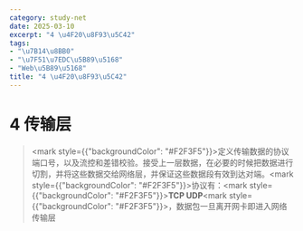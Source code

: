 ```yaml
---
category: study-net
date: 2025-03-10
excerpt: "4 \u4F20\u8F93\u5C42"
tags:
- "\u7B14\u8BB0"
- "\u7F51\u7EDC\u5B89\u5168"
- "Web\u5B89\u5168"
title: "4 \u4F20\u8F93\u5C42"
---
```

# 4 传输层

> <mark style={{"backgroundColor": "#F2F3F5"}}>定义传输数据的协议端口号，以及流控和差错校验。接受上一层数据，在必要的时候把数据进行切割，并将这些数据交给网络层，并保证这些数据段有效到达对端。</mark><mark style={{"backgroundColor": "#F2F3F5"}}>协议有：</mark><mark style={{"backgroundColor": "#F2F3F5"}}>**TCP UDP**</mark><mark style={{"backgroundColor": "#F2F3F5"}}>，数据包一旦离开网卡即进入网络传输层</mark>




